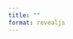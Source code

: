 ```yaml
---
title: ""
format: revealjs
---
```


##  {background-image="Slides/Slides_1.jpg"}

##  {background-image="Slides/Slides_2.jpg"}

##  {background-image="Slides/Slides_3.jpg"}

##  {background-image="Slides/Slides_4.jpg"}

##  {background-image="Slides/Slides_5.jpg"}

##  {background-image="Slides/Slides_6.jpg"}

##  {background-image="Slides/Slides_7.jpg"}

##  {background-image="Slides/Slides_8.jpg"}

##  {background-image="Slides/Slides_9.jpg"}

##  {background-image="Slides/Slides_10.jpg"}

##  {background-image="Slides/Slides_11.jpg"}

##  {background-image="Slides/Slides_12.jpg"}

##  {background-image="Slides/Slides_13.jpg"}

##  {background-image="Slides/Slides_14.jpg"}

##  {background-image="Slides/Slides_15.jpg"}

##  {background-image="Slides/Slides_16.jpg"}

##  {background-image="Slides/Slides_17.jpg"}

##  {background-image="Slides/Slides_18.jpg"}

##  {background-image="Slides/Slides_19.jpg"}

##  {background-image="Slides/Slides_20.jpg"}

##  {background-image="Slides/Slides_21.jpg"}

##  {background-image="Slides/Slides_22.jpg"}

##  {background-image="Slides/Slides_23.jpg"}

##  {background-image="Slides/Slides_24.jpg"}

##  {background-image="Slides/Slides_25.jpg"}

##  {background-image="Slides/Slides_26.jpg"}

##  {background-image="Slides/Slides_27.jpg"}

##  {background-image="Slides/Slides_28.jpg"}

##  {background-image="Slides/Slides_29.jpg"}

##  {background-image="Slides/Slides_30.jpg"}

##  {background-image="Slides/Slides_31.jpg"}

##  {background-image="Slides/Slides_32.jpg"}

##  {background-image="Slides/Slides_33.jpg"}

##  {background-image="Slides/Slides_34.jpg"}

##  {background-image="Slides/Slides_35.jpg"}

##  {background-image="Slides/Slides_36.jpg"}

##  {background-image="Slides/Slides_37.jpg"}

##  {background-image="Slides/Slides_38.jpg"}

##  {background-image="Slides/Slides_39.jpg"}

##  {background-image="Slides/Slides_40.jpg"}

##  {background-image="Slides/Slides_41.jpg"}

##  {background-image="Slides/Slides_42.jpg"}

##  {background-image="Slides/Slides_43.jpg"}

##  {background-image="Slides/Slides_44.jpg"}

##  {background-image="Slides/Slides_45.jpg"}

##  {background-image="Slides/Slides_46.jpg"}

##  {background-image="Slides/Slides_47.jpg"}

##  {background-image="Slides/Slides_48.jpg"}

##  {background-image="Slides/Slides_49.jpg"}

##  {background-image="Slides/Slides_50.jpg"}

##  {background-image="Slides/Slides_51.jpg"}

##  {background-image="Slides/Slides_52.jpg"}

##  {background-image="Slides/Slides_53.jpg"}

##  {background-image="Slides/Slides_54.jpg"}

##  {background-image="Slides/Slides_55.jpg"}

##  {background-image="Slides/Slides_56.jpg"}

##  {background-image="Slides/Slides_57.jpg"}

##  {background-image="Slides/Slides_58.jpg"}